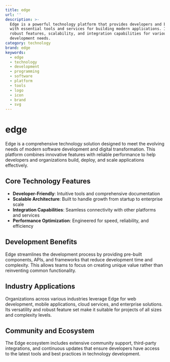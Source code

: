 ```yaml
---
title: edge
url: ''
description: >-
  Edge is a powerful technology platform that provides developers and businesses
  with essential tools and services for building modern applications. It offers
  robust features, scalability, and integration capabilities for various
  development needs.
category: technology
brand: edge
keywords:
  - edge
  - technology
  - development
  - programming
  - software
  - platform
  - tools
  - logo
  - icon
  - brand
  - svg
---
```


# edge

Edge is a comprehensive technology solution designed to meet the evolving needs of modern software development and digital transformation. This platform combines innovative features with reliable performance to help developers and organizations build, deploy, and scale applications effectively.

## Core Technology Features

- **Developer-Friendly**: Intuitive tools and comprehensive documentation
- **Scalable Architecture**: Built to handle growth from startup to enterprise scale
- **Integration Capabilities**: Seamless connectivity with other platforms and services
- **Performance Optimization**: Engineered for speed, reliability, and efficiency

## Development Benefits

Edge streamlines the development process by providing pre-built components, APIs, and frameworks that reduce development time and complexity. This allows teams to focus on creating unique value rather than reinventing common functionality.

## Industry Applications

Organizations across various industries leverage Edge for web development, mobile applications, cloud services, and enterprise solutions. Its versatility and robust feature set make it suitable for projects of all sizes and complexity levels.

## Community and Ecosystem

The Edge ecosystem includes extensive community support, third-party integrations, and continuous updates that ensure developers have access to the latest tools and best practices in technology development.
